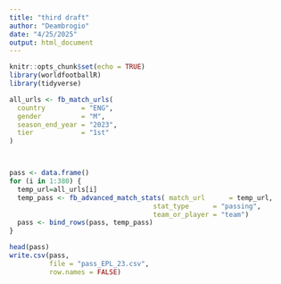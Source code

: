 ```yaml
---
title: "third draft"
author: "Deambrogio"
date: "4/25/2025"
output: html_document
---
```


```r
knitr::opts_chunk$set(echo = TRUE)
library(worldfootballR)
library(tidyverse)
```

```r
all_urls <- fb_match_urls(
  country         = "ENG",
  gender          = "M",
  season_end_year = "2023",
  tier            = "1st"
)



pass <- data.frame()
for (i in 1:380) {
  temp_url=all_urls[i]
  temp_pass <- fb_advanced_match_stats( match_url      = temp_url, 
                                    stat_type      = "passing",
                                    team_or_player = "team")
  pass <- bind_rows(pass, temp_pass)
}

head(pass)
write.csv(pass,
          file = "pass_EPL_23.csv",
          row.names = FALSE)
```

